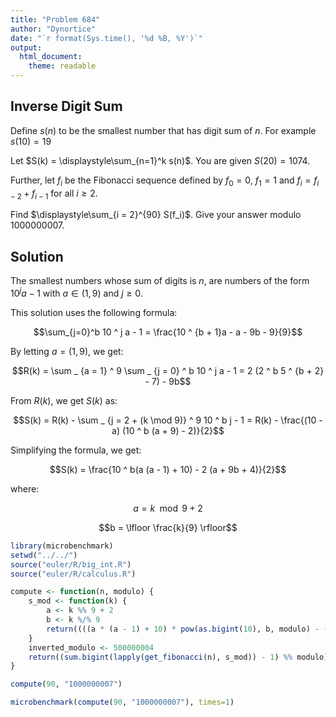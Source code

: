 ```yaml
---
title: "Problem 684"
author: "Dynortice"
date: "`r format(Sys.time(), '%d %B, %Y')`"
output:
  html_document:
    theme: readable
---
```


## Inverse Digit Sum

Define $s(n)$ to be the smallest number that has digit sum of $n$. For example $s(10) = 19$

Let $S(k) = \displaystyle\sum_{n=1}^k s(n)$. You are given $S(20) = 1074$.

Further, let $f_i$ be the Fibonacci sequence defined by $f_0 = 0$, $f_1 = 1$ and $f_i = f_{i - 2} + f_{i - 1}$ for all $i \ge 2$.

Find $\displaystyle\sum_{i = 2}^{90} S(f_i)$. Give your answer modulo $1000000007$.

## Solution

The smallest numbers whose sum of digits is $n$, are numbers of the form $10 ^ j a - 1$ with $a \in (1, 9)$ and $j \ge 0$.

This solution uses the following formula:

$$\sum_{j=0}^b 10 ^ j a - 1 = \frac{10 ^ {b + 1}a - a - 9b - 9}{9}$$

By letting $a = (1, 9)$, we get:

$$R(k) = \sum _ {a = 1} ^ 9 \sum _ {j = 0} ^ b 10 ^ j a - 1 = 2 (2 ^ b 5 ^ {b + 2} - 7) - 9b$$

From $R(k)$, we get $S(k)$ as:

$$S(k) = R(k) - \sum _ {j = 2 + (k \mod 9)} ^ 9 10 ^ b j - 1 = R(k) - \frac{(10 - a) (10 ^ b (a + 9) - 2)}{2}$$

Simplifying the formula, we get:

$$S(k) = \frac{10 ^ b(a (a - 1) + 10) - 2 (a + 9b + 4)}{2}$$

where:

$$a = k \mod 9 + 2$$

$$b = \lfloor \frac{k}{9} \rfloor$$
```r
library(microbenchmark)
setwd("../../")
source("euler/R/big_int.R")
source("euler/R/calculus.R")
```

```r
compute <- function(n, modulo) {
    s_mod <- function(k) {
        a <- k %% 9 + 2
        b <- k %/% 9
        return((((a * (a - 1) + 10) * pow(as.bigint(10), b, modulo) - (a + b * 9 + 4) * 2) * inverted_modulo) %% modulo)
    }
    inverted_modulo <- 500000004
    return((sum.bigint(lapply(get_fibonacci(n), s_mod)) - 1) %% modulo)
}
```

```r
compute(90, "1000000007")
```
```r
microbenchmark(compute(90, "1000000007"), times=1)
```